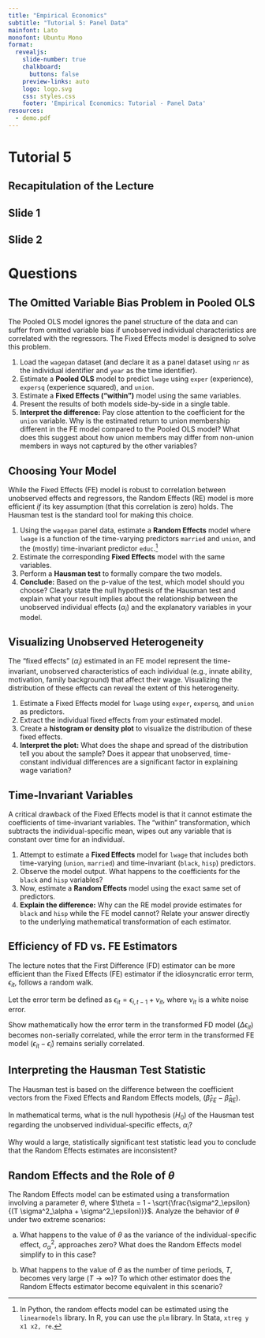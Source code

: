 ```yaml
---
title: "Empirical Economics"
subtitle: "Tutorial 5: Panel Data"
mainfont: Lato
monofont: Ubuntu Mono
format:
  revealjs: 
    slide-number: true
    chalkboard: 
      buttons: false
    preview-links: auto
    logo: logo.svg
    css: styles.css
    footer: 'Empirical Economics: Tutorial - Panel Data'
resources:
  - demo.pdf
---
```


# Tutorial 5

## Recapitulation of the Lecture

## Slide 1

## Slide 2

# Questions

## The Omitted Variable Bias Problem in Pooled OLS

The Pooled OLS model ignores the panel structure of the data and can suffer from omitted variable bias if unobserved individual characteristics are correlated with the regressors. The Fixed Effects model is designed to solve this problem.

1.  Load the `wagepan` dataset (and declare it as a panel dataset using `nr` as the individual identifier and `year` as the time identifier).
2.  Estimate a **Pooled OLS** model to predict `lwage` using `exper` (experience), `expersq` (experience squared), and `union`.
3.  Estimate a **Fixed Effects ("within")** model using the same variables.
4.  Present the results of both models side-by-side in a single table.
5.  **Interpret the difference:** Pay close attention to the coefficient for the `union` variable. Why is the estimated return to union membership different in the FE model compared to the Pooled OLS model? What does this suggest about how union members may differ from non-union members in ways not captured by the other variables?

## Choosing Your Model 

While the Fixed Effects (FE) model is robust to correlation between unobserved effects and regressors, the Random Effects (RE) model is more efficient *if* its key assumption (that this correlation is zero) holds. The Hausman test is the standard tool for making this choice.

1.  Using the `wagepan` panel data, estimate a **Random Effects** model where `lwage` is a function of the time-varying predictors `married` and `union`, and the (mostly) time-invariant predictor `educ`.^[In Python, the random effects model can be estimated using the `linearmodels` library. In R, you can use the `plm` library. In Stata, `xtreg y x1 x2, re`.]
2.  Estimate the corresponding **Fixed Effects** model with the same variables.
3.  Perform a **Hausman test** to formally compare the two models.
4.  **Conclude:** Based on the p-value of the test, which model should you choose? Clearly state the null hypothesis of the Hausman test and explain what your result implies about the relationship between the unobserved individual effects ($\alpha_i$) and the explanatory variables in your model.

## Visualizing Unobserved Heterogeneity

The "fixed effects" ($\alpha_i$) estimated in an FE model represent the time-invariant, unobserved characteristics of each individual (e.g., innate ability, motivation, family background) that affect their wage. Visualizing the distribution of these effects can reveal the extent of this heterogeneity.

1.  Estimate a Fixed Effects model for `lwage` using `exper`, `expersq`, and `union` as predictors.
2.  Extract the individual fixed effects from your estimated model.
3.  Create a **histogram or density plot** to visualize the distribution of these fixed effects.
4.  **Interpret the plot:** What does the shape and spread of the distribution tell you about the sample? Does it appear that unobserved, time-constant individual differences are a significant factor in explaining wage variation?

## Time-Invariant Variables

A critical drawback of the Fixed Effects model is that it cannot estimate the coefficients of time-invariant variables. The "within" transformation, which subtracts the individual-specific mean, wipes out any variable that is constant over time for an individual.

1.  Attempt to estimate a **Fixed Effects** model for `lwage` that includes both time-varying (`union`, `married`) and time-invariant (`black`, `hisp`) predictors.
2.  Observe the model output. What happens to the coefficients for the `black` and `hisp` variables?
3.  Now, estimate a **Random Effects** model using the exact same set of predictors.
4.  **Explain the difference:** Why can the RE model provide estimates for `black` and `hisp` while the FE model cannot? Relate your answer directly to the underlying mathematical transformation of each estimator.

## Efficiency of FD vs. FE Estimators

The lecture notes that the First Difference (FD) estimator can be more efficient than the Fixed Effects (FE) estimator if the idiosyncratic error term, $\epsilon_{it}$, follows a random walk. 

Let the error term be defined as $\epsilon_{it} = \epsilon_{i,t-1} + \nu_{it}$, where $\nu_{it}$ is a white noise error. 

Show mathematically how the error term in the transformed FD model ($\Delta \epsilon_{it}$) becomes non-serially correlated, while the error term in the transformed FE model ($\epsilon_{it} - \bar{\epsilon}_i$) remains serially correlated.

## Interpreting the Hausman Test Statistic

The Hausman test is based on the difference between the coefficient vectors from the Fixed Effects and Random Effects models, $(\hat{\beta}_{FE} - \hat{\beta}_{RE})$. 

In mathematical terms, what is the null hypothesis ($H_0$) of the Hausman test regarding the unobserved individual-specific effects, $\alpha_i$? 

Why would a large, statistically significant test statistic lead you to conclude that the Random Effects estimates are inconsistent?

## Random Effects and the Role of $\theta$

The Random Effects model can be estimated using a transformation involving a parameter $\theta$, where $\theta = 1 - \sqrt{\frac{\sigma^2_\epsilon}{(T \sigma^2_\alpha + \sigma^2_\epsilon)}}$. Analyze the behavior of $\theta$ under two extreme scenarios:

a. What happens to the value of $\theta$ as the variance of the individual-specific effect, $\sigma^2_\alpha$, approaches zero? What does the Random Effects model simplify to in this case?

b. What happens to the value of $\theta$ as the number of time periods, $T$, becomes very large ($T \to \infty$)? To which other estimator does the Random Effects estimator become equivalent in this scenario?


